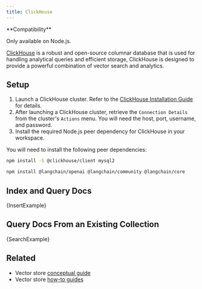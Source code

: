 ```yaml
---
title: ClickHouse
---
```


<Tip>
**Compatibility**

Only available on Node.js.
</Tip>

[ClickHouse](https://clickhouse.com/) is a robust and open-source columnar database that is used for handling analytical queries and efficient storage, ClickHouse is designed to provide a powerful combination of vector search and analytics.

## Setup

1. Launch a ClickHouse cluster. Refer to the [ClickHouse Installation Guide](https://clickhouse.com/docs/en/getting-started/install/) for details.
2. After launching a ClickHouse cluster, retrieve the `Connection Details` from the cluster's `Actions` menu. You will need the host, port, username, and password.
3. Install the required Node.js peer dependency for ClickHouse in your workspace.

You will need to install the following peer dependencies:

```bash npm2yarn
npm install -S @clickhouse/client mysql2
```

<IntegrationInstallTooltip></IntegrationInstallTooltip>

```bash npm2yarn
npm install @langchain/openai @langchain/community @langchain/core
```

## Index and Query Docs


<CodeBlock language="typescript">{InsertExample}</CodeBlock>

## Query Docs From an Existing Collection


<CodeBlock language="typescript">{SearchExample}</CodeBlock>

## Related

- Vector store [conceptual guide](/oss/python/concepts/#vectorstores)
- Vector store [how-to guides](/oss/python/how-to/#vectorstores)
